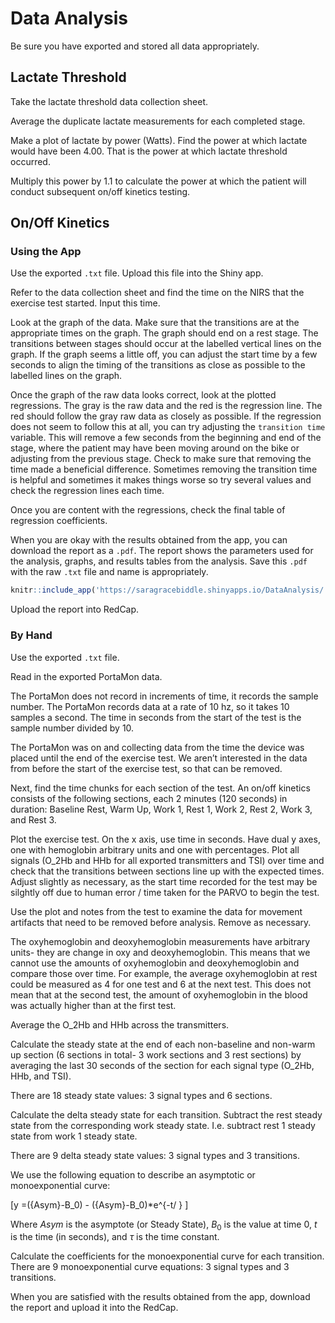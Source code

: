 # Data Analysis {#DataAnalysis}

Be sure you have exported and stored all data appropriately. 

## Lactate Threshold {#DataAnalysis-LT}

Take the lactate threshold data collection sheet. 

Average the duplicate lactate measurements for each completed stage.

Make a plot of lactate by power (Watts). Find the power at which lactate would have been 4.00. That is the power at which lactate threshold occurred. 

Multiply this power by 1.1 to calculate the power at which the patient will conduct subsequent on/off kinetics testing.

## On/Off Kinetics {#DataAnalysis-Onoff}

### Using the App

Use the exported `.txt` file. Upload this file into the Shiny app. 

Refer to the data collection sheet and find the time on the NIRS that the exercise test started. Input this time. 

Look at the graph of the data. Make sure that the transitions are at the appropriate times on the graph. The graph should end on a rest stage. The transitions between stages should occur at the labelled vertical lines on the graph. If the graph seems a little off, you can adjust the start time by a few seconds to align the timing of the transitions as close as possible to the labelled lines on the graph. 

Once the graph of the raw data looks correct, look at the plotted regressions. The gray is the raw data and the red is the regression line. The red should follow the gray raw data as closely as possible. If the regression does not seem to follow this at all, you can try adjusting the `transition time` variable. This will remove a few seconds from the beginning and end of the stage, where the patient may have been moving around on the bike or adjusting from the previous stage. Check to make sure that removing the time made a beneficial difference. Sometimes removing the transition time is helpful and sometimes it makes things worse so try several values and check the regression lines each time. 

Once you are content with the regressions, check the final table of regression coefficients. 

When you are okay with the results obtained from the app, you can download the report as a `.pdf`. The report shows the parameters used for the analysis, graphs, and results tables from the analysis. Save this `.pdf` with the raw `.txt` file and name is appropriately. 

```{r, eval = F}
knitr::include_app('https://saragracebiddle.shinyapps.io/DataAnalysis/')
```


Upload the report into RedCap. 

### By Hand

Use the exported `.txt` file.

Read in the exported PortaMon data. 

The PortaMon does not record in increments of time, it records the sample number. The PortaMon records data at a rate of 10 hz, so it takes 10 samples a second. The time in seconds from the start of the test is the sample number divided by 10. 

The PortaMon was on and collecting data from the time the device was placed until the end of the exercise test. We aren't interested in the data from before the start of the exercise test, so that can be removed.

Next, find the time chunks for each section of the test. An on/off kinetics consists of the following sections, each 2 minutes (120 seconds) in duration: Baseline Rest, Warm Up, Work 1, Rest 1, Work 2, Rest 2, Work 3, and Rest 3. 

Plot the exercise test. On the x axis, use time in seconds. Have dual y axes, one with hemoglobin arbitrary units and one with percentages. Plot all signals (O_2Hb and HHb for all exported transmitters and TSI) over time and check that the transitions between sections line up with the expected times. Adjust slightly as necessary, as the start time recorded for the test may be silghtly off due to human error / time taken for the PARVO to begin the test. 

Use the plot and notes from the test to examine the data for movement artifacts that need to be removed before analysis. Remove as necessary.

The oxyhemoglobin and deoxyhemoglobin measurements have arbitrary units- they are change in oxy and deoxyhemoglobin. This means that we cannot use the amounts of oxyhemoglobin and deoxyhemoglobin and compare those over time. For example, the average oxyhemoglobin at rest could be measured as 4 for one test and 6 at the next test. This does not mean that at the second test, the amount of oxyhemoglobin in the blood was actually higher than at the first test. 

Average the O_2Hb and HHb across the transmitters. 

Calculate the steady state at the end of each non-baseline and non-warm up section (6 sections in total- 3 work sections and 3 rest sections) by averaging the last 30 seconds of the section for each signal type (O_2Hb, HHb, and TSI). 

There are 18 steady state values: 3 signal types and 6 sections.

Calculate the delta steady state for each transition.
Subtract the rest steady state from the corresponding work steady state. I.e. subtract rest 1 steady state from work 1 steady state.

There are 9 delta steady state values: 3 signal types and 3 transitions.

We use the following equation to describe an asymptotic or monoexponential curve: 

\[y =({Asym}-B_0) - ({Asym}-B_0)*e^{-t/ \tau} \]

Where ${Asym}$ is the asymptote (or Steady State), $B_0$ is the value at time 0, $t$ is the time (in seconds), and $\tau$ is the time constant. 


Calculate the coefficients for the monoexponential curve for each transition. There are 9 monoexponential curve equations: 3 signal types and 3 transitions. 


When you are satisfied with the results obtained from the app, download the report and upload it into the RedCap. 
